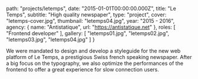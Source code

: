 
  path: "projects/letemps",
  date: "2015-01-01T00:00:00.000Z",
  title: "Le Temps",
  subtitle: "High quality newspaper",
  type: "project",
  cover: "letemps-cover.jpg",
  thumbnail: "letemps04.jpg",
  year: "2015 - 2016",
  agency: {
    name: "Antistatique",
    url: "https://antistatique.net"
  },
  roles: [
    "Frontend developer"
  ],
  gallery: [
    "letemps01.jpg",
    "letemps02.jpg",
    "letemps03.jpg",
    "letemps04.jpg"
  ]
}

We were mandated to design and develop a styleguide for the new web platform of Le Temps, a prestigious Swiss french speaking newspaper. After a big focus on the typography, we also optimize the performances of the frontend to offer a great experience for slow connection users.
